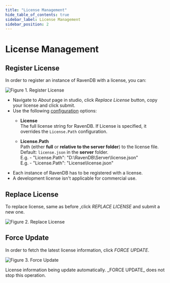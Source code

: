```yaml
---
title: "License Management"
hide_table_of_contents: true
sidebar_label: License Management
sidebar_position: 2
---
```



# License Management
## Register License 
In order to register an instance of RavenDB with a license, you can: 

![Figure 1. Register License](./assets/manage-license-1.png)

- Navigate to _About_ page in studio, click _Replace License_ button, copy your license and click submit.
- Use the following [configuration](../../server/configuration/license-configuration.mdx) options:
    * **License**  
      The full license string for RavenDB. If License is specified, it overrides the `License.Path` configuration.

    * **License.Path**  
      Path (either **full** or **relative to the server folder**) to the license file.  
      Default: `license.json` in the **server** folder.  
      E.g. - "License.Path": "D:\\RavenDB\\Server\\license.json"  
      E.g. - "License.Path": "License\\license.json"  

<Admonition type="note" title="">

* Each instance of RavenDB has to be registered with a license.  
* A development license isn't applicable for commercial use.  

</Admonition>

## Replace License 

To replace license, same as before ,click _REPLACE LICENSE_ and submit a new one.

![Figure 2. Replace License](./assets/manage-license-2.png)

## Force Update 

In order to fetch the latest license information, click _FORCE UPDATE_.

![Figure 3. Force Update](./assets/manage-license-3.png)

<Admonition type="note" title="">
License information being update automatically.  _FORCE UPDATE_ does not stop this operation.
</Admonition>

